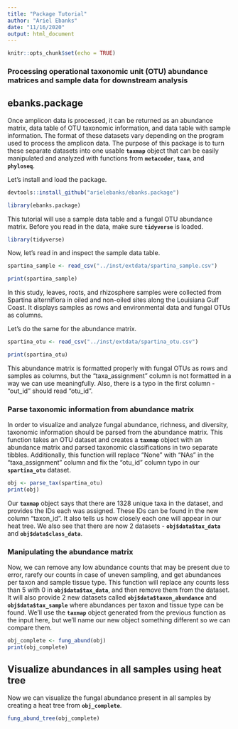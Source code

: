 ```yaml
---
title: "Package Tutorial"
author: "Ariel Ebanks"
date: "11/16/2020"
output: html_document
---
```


```r
knitr::opts_chunk$set(echo = TRUE)
```

### Processing operational taxonomic unit (OTU) abundance matrices and sample data for downstream analysis

## ebanks.package

Once amplicon data is processed, it can be returned as an abundance matrix, data table of OTU taxonomic information, and data table with sample information. The format of these datasets vary depending on the program used to process the amplicon data. The purpose of this package is to turn these separate datasets into one usable **`taxmap`** object that can be easily manipulated and analyzed with functions from **`metacoder`**, **`taxa`**, and **`phyloseq`**.  

Let's install and load the package.

```r
devtools::install_github("arielebanks/ebanks.package")
```

```r
library(ebanks.package)
```


This tutorial will use a sample data table and a fungal OTU abundance matrix. Before you read in the data, make sure **`tidyverse`** is loaded.

```r
library(tidyverse)
```


Now, let's read in and inspect the sample data table. 

```r
spartina_sample <- read_csv("../inst/extdata/spartina_sample.csv")
```

```r
print(spartina_sample)
```


In this study, leaves, roots, and rhizosphere samples were collected from Spartina alterniflora in oiled and non-oiled sites along the Louisiana Gulf Coast. It displays samples as rows and environmental data and fungal OTUs as columns. 


Let's do the same for the abundance matrix.

```r
spartina_otu <- read_csv("../inst/extdata/spartina_otu.csv")
```

```r
print(spartina_otu)
```


This abundance matrix is formatted properly with fungal OTUs as rows and samples as columns, but the "taxa_assignment" column is not formatted in a way we can use meaningfully. Also, there is a typo in the first column - "out_id" should read "otu_id". 

### Parse taxonomic information from abundance matrix

In order to visualize and analyze fungal abundance, richness, and diversity, taxonomic information should be parsed from the abundance matrix. 
This function takes an OTU dataset and creates a **`taxmap`** object with an abundance matrix and parsed taxonomic classifications in two separate tibbles. Additionally, this function will replace "None" with "NAs" in the "taxa_assignment" column and fix the "otu_id" column typo in our **`spartina_otu`** dataset. 

```r
obj <- parse_tax(spartina_otu)
print(obj)
```


Our **`taxmap`** object says that there are 1328 unique taxa in the dataset, and provides the IDs each was assigned. These IDs can be found in the new column "taxon_id". It also tells us how closely each one will appear in our heat tree. We also see that there are now 2 datasets - **`obj$data$tax_data`** and **`obj$data$class_data`**. 


### Manipulating the abundance matrix 

Now, we can remove any low abundance counts that may be present due to error, rarefy our counts in case of uneven sampling, and get abundances per taxon and sample tissue type. This function will replace any counts less than 5 with 0 in **`obj$data$tax_data`**, and then remove them from the dataset. It will also provide 2 new datasets called **`obj$data$taxon_abundance`** and **`obj$data$tax_sample`** where abundances per taxon and tissue type can be found.
We'll use the **`taxmap`** object generated from the previous function as the input here, but we'll name our new object something different so we can compare them. 

```r
obj_complete <- fung_abund(obj)
print(obj_complete)
```


## Visualize abundances in all samples using heat tree

Now we can visualize the fungal abundance present in all samples by creating a heat tree from **`obj_complete`**. 

```r
fung_abund_tree(obj_complete)
```

